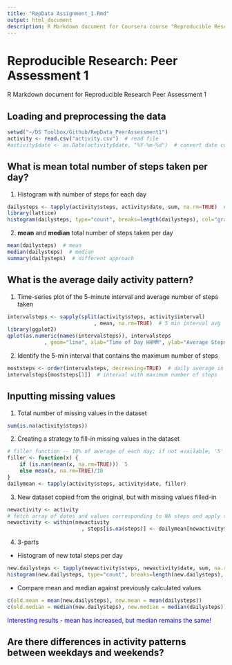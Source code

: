```yaml
---
title: "RepData Assignment_1.Rmd"
output: html_document
description: R Markdown document for Coursera course "Reproducible Research", Peer Assessment 1
---
```

# Reproducible Research: Peer Assessment 1
R Markdown document for Reproducible Research Peer Assessment 1

## Loading and preprocessing the data
```r
setwd("~/DS Toolbox/Github/RepData_PeerAssessment1")
activity <- read.csv("activity.csv")  # read file
#activity$date <- as.Date(activity$date, "%Y-%m-%d")  # convert date column to date data type
```

## What is mean total number of steps taken per day?
1. Histogram with number of steps for each day
```r
dailysteps <- tapply(activity$steps, activity$date, sum, na.rm=TRUE)  # calculate daily steps
library(lattice)
histogram(dailysteps, type="count", breaks=length(dailysteps), col="gray")  # generate histogram
```

2. **mean** and **median** total number of steps taken per day
```r
mean(dailysteps)  # mean
median(dailysteps)  # median
summary(dailysteps)  # different approach
```

## What is the average daily activity pattern?
1. Time-series plot of the 5-minute interval and average number of steps taken
```r
intervalsteps <- sapply(split(activity$steps, activity$interval)
                            , mean, na.rm=TRUE)  # 5 min interval avg
library(ggplot2)
qplot(as.numeric(names(intervalsteps)), intervalsteps
            , geom="line", xlab="Time of Day HHMM", ylab="Average Steps")  # generate plot
```

2. Identify the 5-min interval that contains the maximum number of steps
```r
moststeps <- order(intervalsteps, decreasing=TRUE)  # daily average in decreasing order
intervalsteps[moststeps[1]]  # interval with maximum number of steps
```

## Inputting missing values
1. Total number of missing values in the dataset
```r
sum(is.na(activity$steps))
```
2. Creating a strategy to fill-in missing values in the dataset
```r
# filler function -- 10% of average of each day; if not available, '5'
filler <- function(x) {
    if (is.nan(mean(x, na.rm=TRUE)))  5
    else mean(x, na.rm=TRUE)/10
}
dailymean <- tapply(activity$steps, activity$date, filler)
```
3. New dataset copied from the original, but with missing values filled-in
```r
newactivity <- activity
# fetch array of dates and values corresponding to NA steps and apply to missing values
newactivity <- within(newactivity
                        , steps[is.na(steps)] <- dailymean[newactivity$date[is.na(newactivity$steps)]])
```
4. 3-parts
* Histogram of new total steps per day
```r
new.dailysteps <- tapply(newactivity$steps, newactivity$date, sum, na.rm=TRUE)  # calculate daily steps
histogram(new.dailysteps, type="count", breaks=length(new.dailysteps), col="gray")  # generate histogram
```

* Compare mean and median against previously calculated values

```r
c(old.mean = mean(new.dailysteps), new.mean = mean(dailysteps))
c(old.median = median(new.dailysteps), new.median = median(dailysteps))
```

<span style="color:blue">
Interesting results - mean has increased, but median remains the same!
</span>

## Are there differences in activity patterns between weekdays and weekends?
